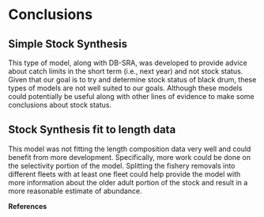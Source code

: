 

# Conclusions

## Simple Stock Synthesis


This type of model, along with DB-SRA, was developed to provide advice about catch limits in the short
term (i.e., next year) and not stock status. Given that our goal is to try and determine stock status of
black drum, these types of models are not well suited to our goals. Although these models could
potentially be useful along with other lines of evidence to make some conclusions about stock status. 

## Stock Synthesis fit to length data

This model was not fitting the length composition data very well and could benefit from more
development. Specifically, more work could be done on the selectivity portion of the model. Splitting
the fishery removals into different fleets with at least one fleet could help provide the model with
more information about the older adult portion of the stock and result in a more reasonable estimate of
abundance.


__References__

<div id="refs"></div>

\newpage

